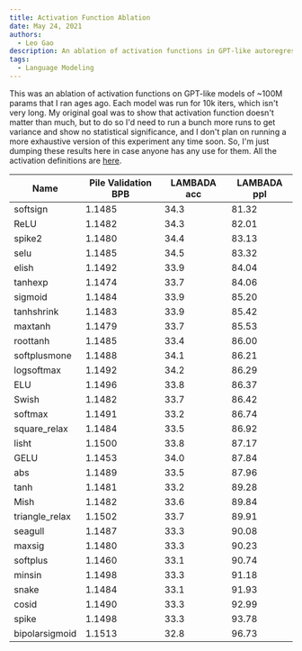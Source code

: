 ```yaml
---
title: Activation Function Ablation
date: May 24, 2021
authors:
  - Leo Gao
description: An ablation of activation functions in GPT-like autoregressive language models.
tags:
  - Language Modeling
---
```


This was an ablation of activation functions on GPT-like models of ~100M params that I ran ages ago. Each model was run for 10k iters, which isn't very long. My original goal was to show that activation function doesn't matter than much, but to do so I'd need to run a bunch more runs to get variance and show no statistical significance, and I don't plan on running a more exhaustive version of this experiment any time soon. So, I'm just dumping these results here in case anyone has any use for them. All the activation definitions are [here](https://github.com/EleutherAI/gpt-neo/blob/master/models/activations.py#L44).

| Name           | Pile Validation BPB | LAMBADA acc | LAMBADA ppl |
| -------------- | ------------------- | ----------- | ----------- |
| softsign       | 1.1485              | 34.3        | 81.32       |
| ReLU           | 1.1482              | 34.3        | 82.01       |
| spike2         | 1.1480              | 34.4        | 83.13       |
| selu           | 1.1485              | 34.5        | 83.32       |
| elish          | 1.1492              | 33.9        | 84.04       |
| tanhexp        | 1.1474              | 33.7        | 84.06       |
| sigmoid        | 1.1484              | 33.9        | 85.20       |
| tanhshrink     | 1.1483              | 33.9        | 85.42       |
| maxtanh        | 1.1479              | 33.7        | 85.53       |
| roottanh       | 1.1485              | 33.4        | 86.00       |
| softplusmone   | 1.1488              | 34.1        | 86.21       |
| logsoftmax     | 1.1492              | 34.2        | 86.29       |
| ELU            | 1.1496              | 33.8        | 86.37       |
| Swish          | 1.1482              | 33.7        | 86.42       |
| softmax        | 1.1491              | 33.2        | 86.74       |
| square_relax   | 1.1484              | 33.5        | 86.92       |
| lisht          | 1.1500              | 33.8        | 87.17       |
| GELU           | 1.1453              | 34.0        | 87.84       |
| abs            | 1.1489              | 33.5        | 87.96       |
| tanh           | 1.1481              | 33.2        | 89.28       |
| Mish           | 1.1482              | 33.6        | 89.84       |
| triangle_relax | 1.1502              | 33.7        | 89.91       |
| seagull        | 1.1487              | 33.3        | 90.08       |
| maxsig         | 1.1480              | 33.3        | 90.23       |
| softplus       | 1.1460              | 33.1        | 90.74       |
| minsin         | 1.1498              | 33.3        | 91.18       |
| snake          | 1.1484              | 33.1        | 91.93       |
| cosid          | 1.1490              | 33.3        | 92.99       |
| spike          | 1.1498              | 33.3        | 93.78       |
| bipolarsigmoid | 1.1513              | 32.8        | 96.73       |
